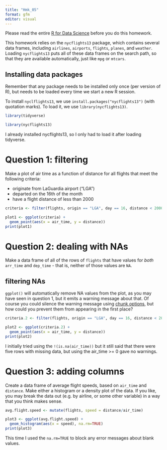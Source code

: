 ```yaml
---
title: "Hmk_05"
format: gfm
editor: visual
---
```


Please read the entire [R for Data Science](https://r4ds.had.co.nz/transform.html) before you do this homework.

This homework relies on the `nycflights13` package, which contains several data frames, including `airlines`, `airports`, `flights`, `planes`, and `weather`. Loading `nycflights13` puts all of these data frames on the search path, so that they are available automatically, just like `mpg` or `mtcars`.

## Installing data packages

Remember that any package needs to be installed only once (per version of R), but needs to be loaded every time we start a new R session.

To install `nyclflights13`, we use `install.packages("nycflights13")` (with quotation marks). To load it, we use `library(nycflights13)`.

```r
library(tidyverse)

library(nycflights13)
```
I already installed nycflights13, so I only had to load it after loading tidyverse.

# Question 1: filtering

Make a plot of air time as a function of distance for all flights that meet the following criteria:

-   originate from LaGuardia airport ("LGA")
-   departed on the 16th of the month
-   have a flight distance of less than 2000

```r
criteria <- filter(flights, origin == "LGA", day == 16, distance < 2000)

plot1 <- ggplot(criteria) +
  geom_point(aes(x = air_time, y = distance))
print(plot1)
```

# Question 2: dealing with NAs

Make a data frame of all of the rows of `flights` that have values for *both* `arr_time` and `dep_time` - that is, neither of those values are `NA`.

## filtering NAs

`ggplot()` will automatically remove NA values from the plot, as you may have seen in question 1, but it emits a warning message about that. Of course you could silence the warning message using [chunk options](https://bookdown.org/yihui/rmarkdown-cookbook/chunk-options.html), but how could you prevent them from appearing in the first place?

```r
criteria.2 <- filter(flights, origin == "LGA", day == 16, distance < 2000, air_time >= 0)

plot2 <- ggplot(criteria.2) +
  geom_point(aes(x = air_time, y = distance))
print(plot2)
```
I initially tried using the `!(is.na(air_time))` but it still said that there were five rows with missing data, but using the air_time >= 0 gave no warnings.

# Question 3: adding columns

Create a data frame of average flight speeds, based on `air_time` and `distance`. Make either a histogram or a density plot of the data. If you like, you may break the data out (e.g. by airline, or some other variable) in a way that you think makes sense.

```r
avg.flight.speed <- mutate(flights, speed = distance/air_time)

plot3 <- ggplot(avg.flight.speed) +
  geom_histogram(aes(x = speed), na.rm=TRUE)
print(plot3)
```
This time I used the `na.rm=TRUE` to block any error messages about blank values.
